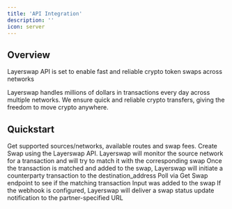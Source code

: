 ```yaml
---
title: 'API Integration'
description: ''
icon: server
---
```


## Overview

Layerswap API is set to enable fast and reliable crypto token swaps across networks

Layerswap handles millions of dollars in transactions every day across multiple networks. We ensure quick and reliable crypto transfers, giving the freedom to move crypto anywhere.

## Quickstart

<Steps>
  <Step title="Get Routes">
    Get supported sources/networks, available routes and swap fees.
  </Step>
  <Step title="Create Swap">
    Create Swap using the Layerswap API.
  </Step>
  <Step title="Transaction">
    Layerswap will monitor the source network for a transaction and will try to match it with the corresponding swap
  </Step>
  <Step title="Match">
    Once the transaction is matched and added to the swap, Layerswap will initiate a counterparty transaction to the destination_address
  </Step>
  <Step title="Status (Optional)">
    Poll via Get Swap endpoint to see if the matching transaction Input was added to the swap
  </Step>
  <Step title="Webhook (Optional)">
    If the webhook is configured, Layerswap will deliver a swap status update notification to the partner-specified URL
  </Step>
</Steps>